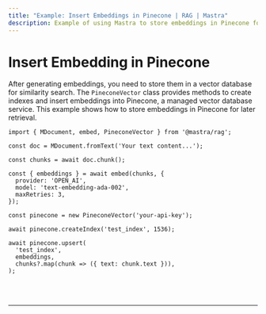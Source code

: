 ```yaml
---
title: "Example: Insert Embeddings in Pinecone | RAG | Mastra"
description: Example of using Mastra to store embeddings in Pinecone for similarity search.
---
```



# Insert Embedding in Pinecone

After generating embeddings, you need to store them in a vector database for similarity search. The `PineconeVector` class provides methods to create indexes and insert embeddings into Pinecone, a managed vector database service. This example shows how to store embeddings in Pinecone for later retrieval.

```tsx copy
import { MDocument, embed, PineconeVector } from '@mastra/rag';

const doc = MDocument.fromText('Your text content...');

const chunks = await doc.chunk();

const { embeddings } = await embed(chunks, {
  provider: 'OPEN_AI',
  model: 'text-embedding-ada-002',
  maxRetries: 3,
});

const pinecone = new PineconeVector('your-api-key');

await pinecone.createIndex('test_index', 1536);

await pinecone.upsert(
  'test_index',
  embeddings,
  chunks?.map(chunk => ({ text: chunk.text })),
);
```

<br />
<br />
<hr className="dark:border-[#404040] border-gray-300" />
<br />
<br />
<GithubLink link={'https://github.com/mastra-ai/mastra/blob/main/examples/basics/rag/insert-embedding-in-pinecone'} />
